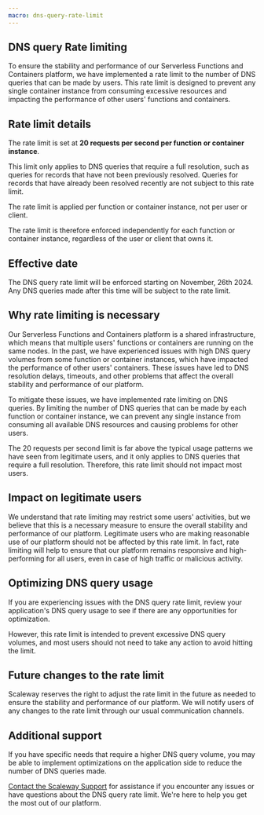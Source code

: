 ```yaml
---
macro: dns-query-rate-limit
---
```


## DNS query Rate limiting

To ensure the stability and performance of our Serverless Functions and Containers platform, we have implemented a rate limit to the number of DNS queries that can be made by users. This rate limit is designed to prevent any single container instance from consuming excessive resources and impacting the performance of other users' functions and containers.

## Rate limit details

The rate limit is set at **20 requests per second per function or container instance**.

This limit only applies to DNS queries that require a full resolution, such as queries for records that have not been previously resolved.
Queries for records that have already been resolved recently are not subject to this rate limit.

<Message type="important">
The rate limit is applied per function or container instance, not per user or client.

The rate limit is therefore enforced independently for each function or container instance, regardless of the user or client that owns it.
</Message>

## Effective date

The DNS query rate limit will be enforced starting on November, 26th 2024. Any DNS queries made after this time will be subject to the rate limit.

## Why rate limiting is necessary

Our Serverless Functions and Containers platform is a shared infrastructure, which means that multiple users' functions or containers are running on the same nodes. In the past, we have experienced issues with high DNS query volumes from some function or container instances, which have impacted the performance of other users' containers. These issues have led to DNS resolution delays, timeouts, and other problems that affect the overall stability and performance of our platform.

To mitigate these issues, we have implemented rate limiting on DNS queries. By limiting the number of DNS queries that can be made by each function or container instance, we can prevent any single instance from consuming all available DNS resources and causing problems for other users. 

<Message type="note">
The 20 requests per second limit is far above the typical usage patterns we have seen from legitimate users, and it only applies to DNS queries that require a full resolution. Therefore, this rate limit should not impact most users.
</Message>

## Impact on legitimate users

We understand that rate limiting may restrict some users' activities, but we believe that this is a necessary measure to ensure the overall stability and performance of our platform. Legitimate users who are making reasonable use of our platform should not be affected by this rate limit. In fact, rate limiting will help to ensure that our platform remains responsive and high-performing for all users, even in case of high traffic or malicious activity.

## Optimizing DNS query usage

If you are experiencing issues with the DNS query rate limit, review your application's DNS query usage to see if there are any opportunities for optimization. 

However, this rate limit is intended to prevent excessive DNS query volumes, and most users should not need to take any action to avoid hitting the limit.

## Future changes to the rate limit

Scaleway reserves the right to adjust the rate limit in the future as needed to ensure the stability and performance of our platform. We will notify users of any changes to the rate limit through our usual communication channels.

## Additional support

If you have specific needs that require a higher DNS query volume, you may be able to implement optimizations on the application side to reduce the number of DNS queries made. 

[Contact the Scaleway Support](https://account.scaleway.com/?service=elementssupport/tickets/create) for assistance if you encounter any issues or have questions about the DNS query rate limit. We're here to help you get the most out of our platform.
